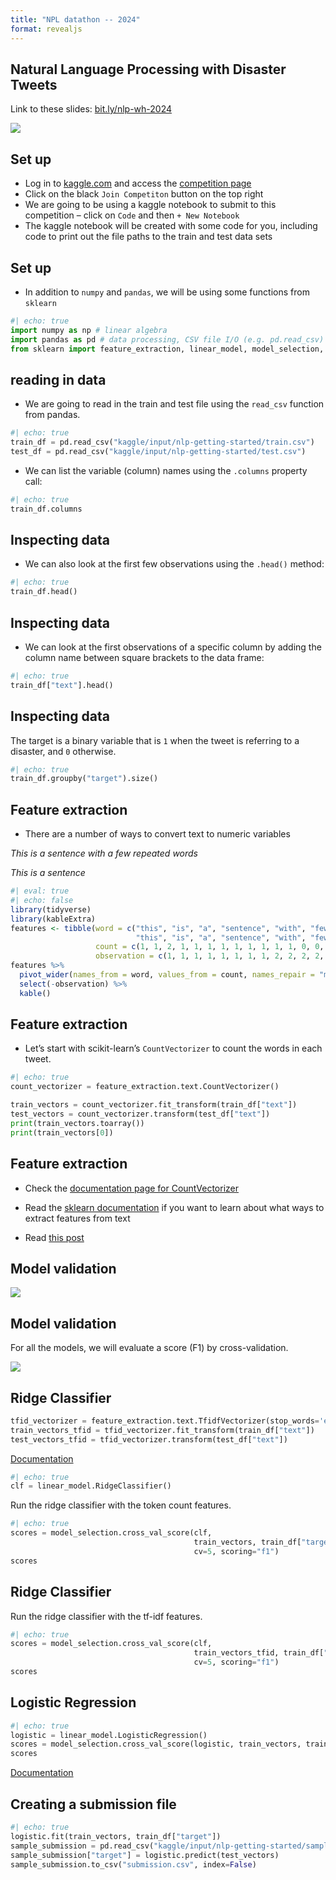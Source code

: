 ```yaml
---
title: "NPL datathon -- 2024"
format: revealjs
---
```


## Natural Language Processing with Disaster Tweets

Link to these slides: [bit.ly/nlp-wh-2024](https://bit.ly/nlp-wh-2024)

![](images/bit.ly_nlp-wh-2024.png)

## Set up

* Log in to [kaggle.com](https://www.kaggle.com/) and access the [competition page](https://www.kaggle.com/competitions/nlp-getting-started/overview)
* Click on the black `Join Competiton` button on the top right
* We are going to be using a kaggle notebook to submit to this competition -- click on `Code` and then `+ New Notebook`
* The kaggle notebook will be created with some code for you, including code to print out the file paths to the train and test data sets

## Set up

* In addition to `numpy` and `pandas`, we will be using some functions from `sklearn`

```python
#| echo: true
import numpy as np # linear algebra
import pandas as pd # data processing, CSV file I/O (e.g. pd.read_csv)
from sklearn import feature_extraction, linear_model, model_selection, preprocessing, svm
```

## reading in data

* We are going to read in the train and test file using the `read_csv` function from pandas.

```python
#| echo: true
train_df = pd.read_csv("kaggle/input/nlp-getting-started/train.csv")
test_df = pd.read_csv("kaggle/input/nlp-getting-started/test.csv")
```

* We can list the variable (column) names using the `.columns` property call:

```python
#| echo: true
train_df.columns
```

## Inspecting data

* We can also look at the first few observations using the `.head()` method:

```python
#| echo: true
train_df.head()
```

## Inspecting data

* We can look at the first observations of a specific column by adding the column name between square brackets to the data frame:

```python
#| echo: true
train_df["text"].head()
```

## Inspecting data

The target is a binary variable that is `1` when the tweet is referring to a disaster, and `0` otherwise.

```python
#| echo: true
train_df.groupby("target").size()
```

## Feature extraction

* There are a number of ways to convert text to numeric variables

*This is a sentence with a few repeated words*

*This is a sentence*

```r
#| eval: true
#| echo: false
library(tidyverse)
library(kableExtra)
features <- tibble(word = c("this", "is", "a", "sentence", "with", "few", "repeated", "words",
                            "this", "is", "a", "sentence", "with", "few", "repeated", "words"),
                   count = c(1, 1, 2, 1, 1, 1, 1, 1, 1, 1, 1, 1, 0, 0, 0, 0),
                   observation = c(1, 1, 1, 1, 1, 1, 1, 1, 2, 2, 2, 2, 2, 2, 2, 2))
features %>% 
  pivot_wider(names_from = word, values_from = count, names_repair = "minimal") %>% 
  select(-observation) %>% 
  kable()
```



## Feature extraction

* Let's start with scikit-learn's `CountVectorizer` to count the words in each tweet.

```python
#| echo: true
count_vectorizer = feature_extraction.text.CountVectorizer()

train_vectors = count_vectorizer.fit_transform(train_df["text"])
test_vectors = count_vectorizer.transform(test_df["text"])
print(train_vectors.toarray())
print(train_vectors[0])
```

## Feature extraction

* Check the [documentation page for CountVectorizer](https://scikit-learn.org/stable/modules/generated/sklearn.feature_extraction.text.CountVectorizer.html)

* Read the [sklearn documentation](https://scikit-learn.org/stable/modules/classes.html#module-sklearn.feature_extraction.text) if you want to learn about what ways to extract features from text

* Read [this post](https://medium.com/@eskandar.sahel/exploring-feature-extraction-techniques-for-natural-language-processing-46052ee6514)

## Model validation

![](images/github-recovery-codes.png)

## Model validation

For all the models, we will evaluate a score (F1) by cross-validation.

![](images/grid_search_cross_validation.png)

## Ridge Classifier

```python
tfid_vectorizer = feature_extraction.text.TfidfVectorizer(stop_words='english')
train_vectors_tfid = tfid_vectorizer.fit_transform(train_df["text"])
test_vectors_tfid = tfid_vectorizer.transform(test_df["text"])
```

[Documentation](https://scikit-learn.org/stable/modules/linear_model.html#ridge-regression)

```python
#| echo: true
clf = linear_model.RidgeClassifier()
```

Run the ridge classifier with the token count features.

```python
#| echo: true
scores = model_selection.cross_val_score(clf, 
                                         train_vectors, train_df["target"],
                                         cv=5, scoring="f1")
scores
```

## Ridge Classifier

Run the ridge classifier with the tf-idf features.

```python
#| echo: true
scores = model_selection.cross_val_score(clf, 
                                         train_vectors_tfid, train_df["target"],
                                         cv=5, scoring="f1")
scores
```

## Logistic Regression

```python
#| echo: true
logistic = linear_model.LogisticRegression()
scores = model_selection.cross_val_score(logistic, train_vectors, train_df["target"], cv=5, scoring="f1")
scores
```

[Documentation](https://scikit-learn.org/stable/modules/generated/sklearn.linear_model.SGDClassifier.html#sklearn.linear_model.SGDClassifier)

## Creating a submission file

```python
#| echo: true
logistic.fit(train_vectors, train_df["target"])
sample_submission = pd.read_csv("kaggle/input/nlp-getting-started/sample_submission.csv")
sample_submission["target"] = logistic.predict(test_vectors)
sample_submission.to_csv("submission.csv", index=False)
```
